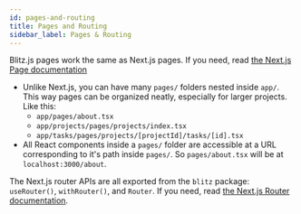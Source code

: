 ```yaml
---
id: pages-and-routing
title: Pages and Routing
sidebar_label: Pages & Routing
---
```


Blitz.js pages work the same as Next.js pages. If you need, read [the Next.js Page documentation](https://nextjs.org/docs/basic-features/pages)

- Unlike Next.js, you can have many `pages/` folders nested inside `app/`. This way pages can be organized neatly, especially for larger projects. Like this:
  - `app/pages/about.tsx`
  - `app/projects/pages/projects/index.tsx`
  - `app/tasks/pages/projects/[projectId]/tasks/[id].tsx`
- All React components inside a `pages/` folder are accessible at a URL corresponding to it's path inside `pages/`. So `pages/about.tsx` will be at `localhost:3000/about`.

The Next.js router APIs are all exported from the `blitz` package: `useRouter()`, `withRouter()`, and `Router`. If you need, read [the Next.js Router documentation](https://nextjs.org/docs/api-reference/next/router).
